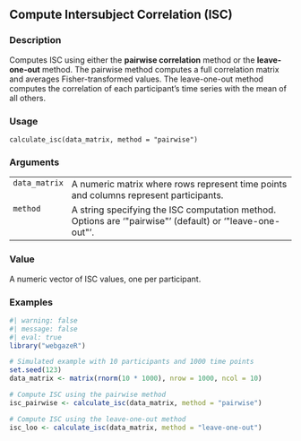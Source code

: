## Compute Intersubject Correlation (ISC) {.unnumbered}


### Description

Computes ISC using either the **pairwise correlation** method or the **leave-one-out** method.
The pairwise method computes a full correlation matrix and averages Fisher-transformed values.
The leave-one-out method computes the correlation of each participant's time series with the mean of all others.



### Usage

<pre><code class='language-R'>calculate_isc(data_matrix, method = "pairwise")
</code></pre>


### Arguments

<table>
<tr><td style = "white-space: collapse; font-family: monospace; vertical-align: top"><code id="data_matrix">data_matrix</code></td>
<td>
A numeric matrix where rows represent time points and columns represent participants.
</td></tr>
<tr><td style = "white-space: collapse; font-family: monospace; vertical-align: top"><code id="method">method</code></td>
<td>
A string specifying the ISC computation method. Options are '&quot;pairwise&quot;' (default) or '&quot;leave-one-out&quot;'.
</td></tr>
</table>


### Value

A numeric vector of ISC values, one per participant.



### Examples
::: {.to-webr}
```r
#| warning: false
#| message: false
#| eval: true
library("webgazeR")

# Simulated example with 10 participants and 1000 time points
set.seed(123)
data_matrix <- matrix(rnorm(10 * 1000), nrow = 1000, ncol = 10)

# Compute ISC using the pairwise method
isc_pairwise <- calculate_isc(data_matrix, method = "pairwise")

# Compute ISC using the leave-one-out method
isc_loo <- calculate_isc(data_matrix, method = "leave-one-out")



```
:::
